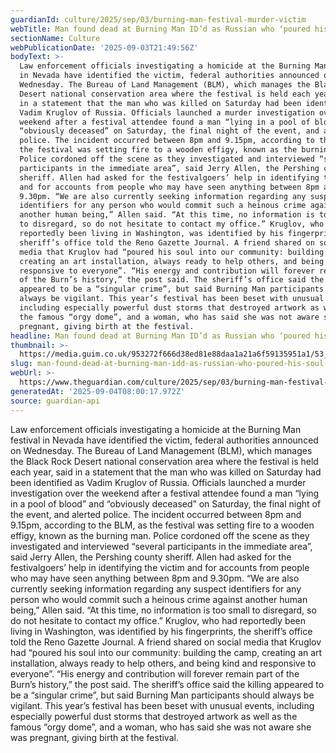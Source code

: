 ```yaml
---
guardianId: culture/2025/sep/03/burning-man-festival-murder-victim
webTitle: Man found dead at Burning Man ID’d as Russian who ‘poured his soul’ into camp
sectionName: Culture
webPublicationDate: '2025-09-03T21:49:56Z'
bodyText: >-
  Law enforcement officials investigating a homicide at the Burning Man festival
  in Nevada have identified the victim, federal authorities announced on
  Wednesday. The Bureau of Land Management (BLM), which manages the Black Rock
  Desert national conservation area where the festival is held each year, said
  in a statement that the man who was killed on Saturday had been identified as
  Vadim Kruglov of Russia. Officials launched a murder investigation over the
  weekend after a festival attendee found a man “lying in a pool of blood” and
  “obviously deceased” on Saturday, the final night of the event, and alerted
  police. The incident occurred between 8pm and 9.15pm, according to the BLM, as
  the festival was setting fire to a wooden effigy, known as the burning man.
  Police cordoned off the scene as they investigated and interviewed “several
  participants in the immediate area”, said Jerry Allen, the Pershing county
  sheriff. Allen had asked for the festivalgoers’ help in identifying the victim
  and for accounts from people who may have seen anything between 8pm and
  9.30pm. “We are also currently seeking information regarding any suspect
  identifiers for any person who would commit such a heinous crime against
  another human being,” Allen said. “At this time, no information is too small
  to disregard, so do not hesitate to contact my office.” Kruglov, who had
  reportedly been living in Washington, was identified by his fingerprints, the
  sheriff’s office told the Reno Gazette Journal. A friend shared on social
  media that Kruglov had “poured his soul into our community: building the camp,
  creating an art installation, always ready to help others, and being kind and
  responsive to everyone”. “His energy and contribution will forever remain part
  of the Burn’s history,” the post said. The sheriff’s office said the killing
  appeared to be a “singular crime”, but said Burning Man participants should
  always be vigilant. This year’s festival has been beset with unusual events,
  including especially powerful dust storms that destroyed artwork as well as
  the famous “orgy dome”, and a woman, who has said she was not aware she was
  pregnant, giving birth at the festival.
headline: Man found dead at Burning Man ID’d as Russian who ‘poured his soul’ into camp
thumbnail: >-
  https://media.guim.co.uk/953272f666d38ed81e88daa1a21a6f59135951a1/53_0_1635_1308/500.jpg
slug: man-found-dead-at-burning-man-idd-as-russian-who-poured-his-soul-into-camp
webUrl: >-
  https://www.theguardian.com/culture/2025/sep/03/burning-man-festival-murder-victim
generatedAt: '2025-09-04T08:00:17.972Z'
source: guardian-api
---
```

Law enforcement officials investigating a homicide at the Burning Man festival in Nevada have identified the victim, federal authorities announced on Wednesday. The Bureau of Land Management (BLM), which manages the Black Rock Desert national conservation area where the festival is held each year, said in a statement that the man who was killed on Saturday had been identified as Vadim Kruglov of Russia. Officials launched a murder investigation over the weekend after a festival attendee found a man “lying in a pool of blood” and “obviously deceased” on Saturday, the final night of the event, and alerted police. The incident occurred between 8pm and 9.15pm, according to the BLM, as the festival was setting fire to a wooden effigy, known as the burning man. Police cordoned off the scene as they investigated and interviewed “several participants in the immediate area”, said Jerry Allen, the Pershing county sheriff. Allen had asked for the festivalgoers’ help in identifying the victim and for accounts from people who may have seen anything between 8pm and 9.30pm. “We are also currently seeking information regarding any suspect identifiers for any person who would commit such a heinous crime against another human being,” Allen said. “At this time, no information is too small to disregard, so do not hesitate to contact my office.” Kruglov, who had reportedly been living in Washington, was identified by his fingerprints, the sheriff’s office told the Reno Gazette Journal. A friend shared on social media that Kruglov had “poured his soul into our community: building the camp, creating an art installation, always ready to help others, and being kind and responsive to everyone”. “His energy and contribution will forever remain part of the Burn’s history,” the post said. The sheriff’s office said the killing appeared to be a “singular crime”, but said Burning Man participants should always be vigilant. This year’s festival has been beset with unusual events, including especially powerful dust storms that destroyed artwork as well as the famous “orgy dome”, and a woman, who has said she was not aware she was pregnant, giving birth at the festival.
